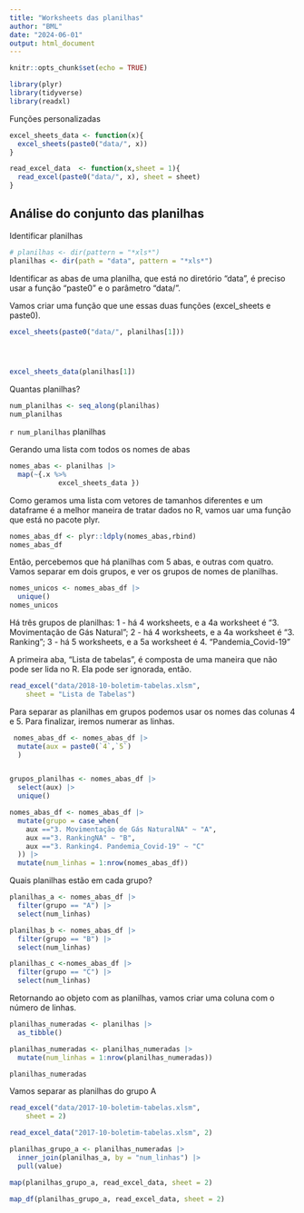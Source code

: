 ```yaml
---
title: "Worksheets das planilhas"
author: "BML"
date: "2024-06-01"
output: html_document
---
```


```r
knitr::opts_chunk$set(echo = TRUE)
```

```r
library(plyr)
library(tidyverse)
library(readxl)

```


Funções personalizadas

```r
excel_sheets_data <- function(x){
  excel_sheets(paste0("data/", x))
}

read_excel_data  <- function(x,sheet = 1){
  read_excel(paste0("data/", x), sheet = sheet)
}

```



## Análise do conjunto das planilhas

Identificar planilhas
```r
# planilhas <- dir(pattern = "*xls*")
planilhas <- dir(path = "data", pattern = "*xls*")

```

Identificar as abas de uma planilha, que está no diretório "data", é preciso usar a função "paste0" e o parâmetro "data/".

Vamos criar uma função que une essas duas funções (excel_sheets e paste0).

```r
excel_sheets(paste0("data/", planilhas[1]))




excel_sheets_data(planilhas[1])
```

Quantas planilhas?

```r
num_planilhas <- seq_along(planilhas)
num_planilhas
```
`r num_planilhas` planilhas

Gerando uma lista com todos os nomes de abas
```r
nomes_abas <- planilhas |> 
  map(~{.x %>% 
            excel_sheets_data })

```

Como geramos uma lista com vetores de tamanhos diferentes e um dataframe é a melhor maneira de tratar dados no R, vamos uar uma função que está no pacote plyr.
```r
nomes_abas_df <- plyr::ldply(nomes_abas,rbind) 
nomes_abas_df
```
Então, percebemos que há planilhas com 5 abas, e outras com quatro. Vamos separar em dois grupos, e ver os grupos de nomes de planilhas.

```r
nomes_unicos <- nomes_abas_df |> 
  unique()
nomes_unicos
```

Há três grupos de planilhas:
1 - há 4 worksheets, e a 4a worksheet é "3. Movimentação de Gás Natural"; 
2 - há 4 worksheets, e a 4a worksheet é "3. Ranking";
3 - há 5 worksheets, e a 5a worksheet é 4. "Pandemia_Covid-19"

A primeira aba, "Lista de tabelas", é composta de uma maneira que não pode ser lida no R. Ela pode ser ignorada, então. 

```r

read_excel("data/2018-10-boletim-tabelas.xlsm", 
    sheet = "Lista de Tabelas")

```

Para separar as planilhas em grupos podemos usar os nomes das colunas 4 e 5. Para finalizar, iremos numerar as linhas.
```r
 nomes_abas_df <- nomes_abas_df |> 
  mutate(aux = paste0(`4`,`5`)
  ) 


grupos_planilhas <- nomes_abas_df |> 
  select(aux) |> 
  unique()

nomes_abas_df <- nomes_abas_df |> 
  mutate(grupo = case_when(
    aux =="3. Movimentação de Gás NaturalNA" ~ "A",
    aux =="3. RankingNA" ~ "B",
    aux =="3. Ranking4. Pandemia_Covid-19" ~ "C"
  )) |> 
  mutate(num_linhas = 1:nrow(nomes_abas_df))
```


Quais planilhas estão em cada grupo?

```r
planilhas_a <- nomes_abas_df |> 
  filter(grupo == "A") |> 
  select(num_linhas)

planilhas_b <- nomes_abas_df |> 
  filter(grupo == "B") |> 
  select(num_linhas)

planilhas_c <-nomes_abas_df |> 
  filter(grupo == "C") |> 
  select(num_linhas)
```

Retornando ao objeto com as planilhas, vamos criar uma coluna com o número de linhas.

```r
planilhas_numeradas <- planilhas |>
  as_tibble()

planilhas_numeradas <- planilhas_numeradas |> 
  mutate(num_linhas = 1:nrow(planilhas_numeradas))

planilhas_numeradas
```

Vamos separar as planilhas do grupo A

```r
read_excel("data/2017-10-boletim-tabelas.xlsm", 
    sheet = 2)

read_excel_data("2017-10-boletim-tabelas.xlsm", 2)


```



```r
planilhas_grupo_a <- planilhas_numeradas |> 
  inner_join(planilhas_a, by = "num_linhas") |> 
  pull(value)

map(planilhas_grupo_a, read_excel_data, sheet = 2)

map_df(planilhas_grupo_a, read_excel_data, sheet = 2)

```

